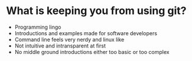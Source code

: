 # What is keeping you from using git?

- Programming lingo  
- Introductions and examples made for software developers  
- Command line feels very nerdy and linux like  
- Not intuitive and intransparent at first  
- No middle ground introductions either too basic or too complex  
